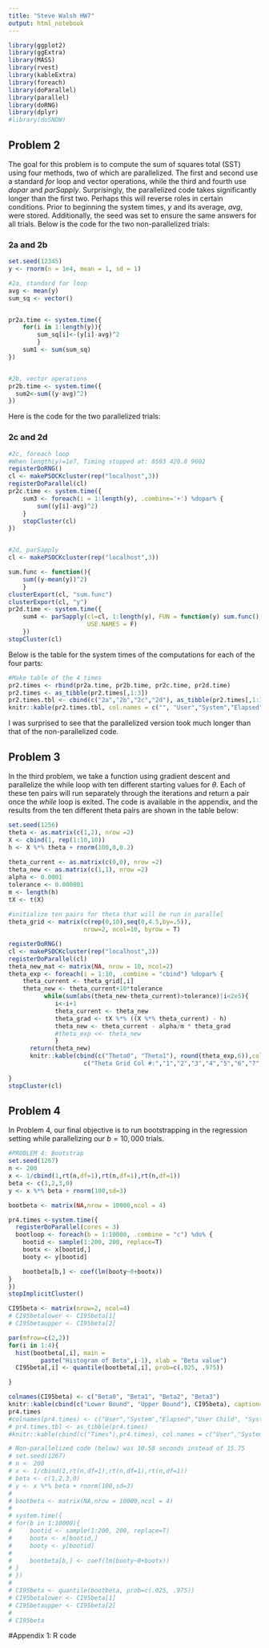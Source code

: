 ```yaml
---
title: "Steve Walsh HW7"
output: html_notebook
---
```



```r
library(ggplot2)
library(ggExtra)
library(MASS)
library(rvest)
library(kableExtra)
library(foreach)
library(doParallel)
library(parallel)
library(doRNG)
library(dplyr)
#library(doSNOW)
```

## Problem 2

The goal for this problem is to compute the sum of squares total (SST) using four methods, two of which are parallelized. The first and second use a standard *for* loop and vector operations, while the third and fourth use *dopar* and *parSapply*. Surprisingly, the parallelized code takes significantly longer than the first two. Perhaps this will reverse roles in certain conditions. Prior to beginning the system times, *y* and its average, *avg*, were stored. Additionally, the seed was set to ensure the same answers for all trials. Below is the code for the two non-parallelized trials:

### 2a and 2b
```r
set.seed(12345)
y <- rnorm(n = 1e4, mean = 1, sd = 1)

#2a, standard for loop
avg <- mean(y)
sum_sq <- vector()


pr2a.time <- system.time({
    for(i in 1:length(y)){
        sum_sq[i]<-(y[i]-avg)^2
        }
    sum1 <- sum(sum_sq)
})


#2b, vector operations
pr2b.time <- system.time({
  sum2<-sum((y-avg)^2)
})
```

Here is the code for the two parallelized trials:

### 2c and 2d
```r
#2c, foreach loop
#When length(y)=1e7, Timing stopped at: 8593 420.8 9602
registerDoRNG()
cl <- makePSOCKcluster(rep("localhost",3))
registerDoParallel(cl)
pr2c.time <- system.time({
    sum3 <- foreach(i = 1:length(y), .combine='+') %dopar% {
        sum((y[i]-avg)^2)
    }
    stopCluster(cl)
})


#2d, parSapply
cl <- makePSOCKcluster(rep("localhost",3))

sum.func <- function(){
    sum((y-mean(y))^2)
    }
clusterExport(cl, "sum.func")
clusterExport(cl, "y")
pr2d.time <- system.time({
    sum4 <- parSapply(cl=cl, 1:length(y), FUN = function(y) sum.func(),
                      USE.NAMES = F)
    })
stopCluster(cl)
```

Below is the table for the system times of the computations for each of the four parts:

```r
#Make table of the 4 times
pr2.times <- rbind(pr2a.time, pr2b.time, pr2c.time, pr2d.time)
pr2.times <- as_tibble(pr2.times[,1:3])
pr2.times.tbl <- cbind(c("2a","2b","2c","2d"), as_tibble(pr2.times[,1:3]))
knitr::kable(pr2.times.tbl, col.names = c("", "User","System","Elapsed"), caption = "Times for the Four Trials of Problem 2")
```

I was surprised to see that the parallelized version took much longer than that of the non-parallelized code.

## Problem 3

In the third problem, we take a function using gradient descent and parallelize the while loop with ten different starting values for $\theta$. Each of these ten pairs will run separately through the iterations and return a pair once the _while_ loop is exited. The code is available in the appendix, and the results from the ten different theta pairs are shown in the table below:

```r

set.seed(1256)
theta <- as.matrix(c(1,2), nrow =2)
X <- cbind(1, rep(1:10,10))
h <- X %*% theta + rnorm(100,0,0.2)
     
theta_current <- as.matrix(c(0,0), nrow =2)
theta_new <- as.matrix(c(1,1), nrow =2)
alpha <- 0.0001
tolerance <- 0.000001
m <- length(h)
tX <- t(X)
     
#initialize ten pairs for theta that will be run in parallel
theta_grid <- matrix(c(rep(0,10),seq(0,4.5,by=.5)),
                     nrow=2, ncol=10, byrow = T)

registerDoRNG()
cl <- makePSOCKcluster(rep("localhost",3))
registerDoParallel(cl)
theta_new_mat <- matrix(NA, nrow = 10, ncol=2)
theta_exp <- foreach(i = 1:10, .combine = "cbind") %dopar% {
    theta_current <- theta_grid[,i]
    theta_new <- theta_current+10*tolerance
          while(sum(abs(theta_new-theta_current)>tolerance)|i<2e5){
             i<-i+1
             theta_current <- theta_new
             theta_grad <- tX %*% ((X %*% theta_current) - h)
             theta_new <- theta_current - alpha/m * theta_grad
             #theta_exp <<- theta_new
             }
      return(theta_new)
      knitr::kable(cbind(c("Theta0", "Theta1"), round(theta_exp,6)),col.names = 
                     c("Theta Grid Col #:","1","2","3","4","5","6","7","8","9","10"))
      
}
stopCluster(cl)
```

## Problem 4

In Problem 4, our final objective is to run bootstrapping in the regression setting while parallelizing our $b=10,000$ trials.

```r

#PROBLEM 4: Bootstrap
set.seed(1267)
n <- 200
x <- 1/cbind(1,rt(n,df=1),rt(n,df=1),rt(n,df=1))
beta <- c(1,2,3,0)
y <- x %*% beta + rnorm(100,sd=3)

bootbeta <- matrix(NA,nrow = 10000,ncol = 4)

pr4.times <-system.time({
  registerDoParallel(cores = 3)
  bootloop <- foreach(b = 1:10000, .combine = "c") %do% {
    bootid <- sample(1:200, 200, replace=T)
    bootx <- x[bootid,]
    booty <- y[bootid]

    bootbeta[b,] <- coef(lm(booty~0+bootx)) 
}
})
stopImplicitCluster()

CI95beta <- matrix(nrow=2, ncol=4)
# CI95betalower <- CI95beta[1]
# CI95betaupper <- CI95beta[2]

par(mfrow=c(2,2))
for(i in 1:4){
  hist(bootbeta[,i], main = 
         paste("Histogram of Beta",i-1), xlab = "Beta value")
  CI95beta[,i] <- quantile(bootbeta[,i], prob=c(.025, .975))

}

colnames(CI95beta) <- c("Beta0", "Beta1", "Beta2", "Beta3")
knitr::kable(cbind(c("Lower Bound", "Upper Bound"), CI95beta), caption="95% Confidence Intervals for Each Beta Value via Bootstrapping")
pr4.times
#colnames(pr4.times) <- c("User","System","Elapsed","User Child", "System Child")
# pr4.times.tbl <- as_tibble(pr4.times)
#knitr::kable(cbind(c("Times"),pr4.times), col.names = c("User","System","Elapsed"),  caption = "Run Time for Problem 4")
```


```r
# Non-parallelized code (below) was 10.58 seconds instead of 15.75
# set.seed(1267)
# n <- 200
# x <- 1/cbind(1,rt(n,df=1),rt(n,df=1),rt(n,df=1))
# beta <- c(1,2,3,0)
# y <- x %*% beta + rnorm(100,sd=3)
# 
# bootbeta <- matrix(NA,nrow = 10000,ncol = 4)
# 
# system.time({
# for(b in 1:10000){
#     bootid <- sample(1:200, 200, replace=T)
#     bootx <- x[bootid,]
#     booty <- y[bootid]
# 
#     bootbeta[b,] <- coef(lm(booty~0+bootx)) 
# }
# })
# 
# CI95beta <- quantile(bootbeta, prob=c(.025, .975))
# CI95betalower <- CI95beta[1]
# CI95betaupper <- CI95beta[2]
# 
# CI95beta

```

#Appendix 1: R code  
```r
```


